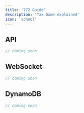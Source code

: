 ```yaml
---
title: '772 Guide'
description: 'Tax Game explained'
icon: 'school'
---
```


## API

```ts server/lib/server-stack.ts
// coming soon
```

## WebSocket
```ts server/lib/websocket-stack.ts
// coming soon
```

## DynamoDB
```ts server/lib/dynamodb-stack.ts
// coming soon
```